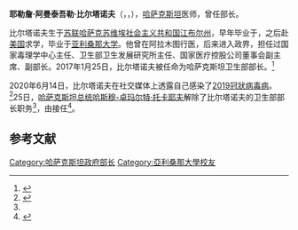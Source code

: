 '''耶勒詹·阿曼泰吾勒·比尔塔诺夫'''（{{lang-kk|Елжан Амантайұлы Біртанов}}，{{lang-ru|Елжан Амантаевич Биртанов}}，{{bd|1971年|10月18日}}），[[哈萨克斯坦|哈萨克斯坦]]医师，曾任{{link-ru|哈萨克斯坦卫生部|Министерство здравоохранения Республики Казахстан}}部长。

比尔塔诺夫生于[[苏联|苏联]][[哈萨克苏维埃社会主义共和国|哈萨克苏维埃社会主义共和国]][[江布尔州|江布尔州]]，早年毕业于{{link-ru|哈萨克国立医科大学|Казахский национальный медицинский университет|阿拉木图国立医科大学}}，之后赴[[美国|美国]]求学，毕业于[[亚利桑那大学|亚利桑那大学]]。他曾在阿拉木图行医，后来进入政界，担任过国家毒理学中心主任、卫生部卫生发展研究所主任、国家医疗控股公司董事会副主席、{{link-ru|哈萨克斯坦卫生部|Министерство здравоохранения Республики Казахстан|卫生部}}副部长。2017年1月25日，比尔塔诺夫被任命为哈萨克斯坦卫生部部长。<ref name="inform3666028">{{Cite news |url=https://www.inform.kz/cn/article/3666028 |title=哈萨克斯坦卫生部部长易人 |date=2020-06-25 |work=哈萨克国际通讯社 |accessdate=2020-07-11}}</ref>

2020年6月14日，比尔塔诺夫在社交媒体上透露自己感染了[[2019冠狀病毒病|2019冠狀病毒病]]。<ref>{{Cite news |url=https://www.inform.kz/cn/article/3661584 |title=卫生部长比尔塔诺夫确诊感染新冠病毒 |work=哈萨克国际通讯社 |date=2020-06-14 |accessdate=2020-07-11}}</ref>25日，[[哈萨克斯坦总统|哈萨克斯坦总统]][[哈斯穆-卓玛尔特·托卡耶夫|哈斯穆-卓玛尔特·托卡耶夫]]解除了比尔塔诺夫的卫生部部长职务<ref name="inform3666028" />，由{{link-ru|阿列克谢·崔|Цой, Алексей Владимирович}}接任<ref>{{Cite news |url=https://www.inform.kz/cn/article/3666037 |title=阿列克谢·崔出任哈萨克斯坦卫生部长 |date=2020-06-25 |accessdate=2020-07-11 |work=哈萨克国际通讯社}}</ref>。

==参考文献==
{{reflist}}

{{DEFAULTSORT: Birtanov, Eljan}}

[[Category:哈萨克斯坦政府部长|Category:哈萨克斯坦政府部长]]
[[Category:亞利桑那大學校友|Category:亞利桑那大學校友]]
